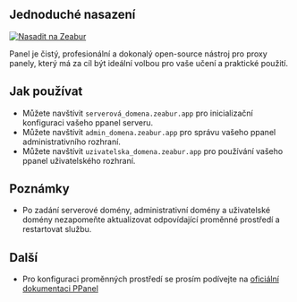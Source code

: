 ## Jednoduché nasazení

[![Nasadit na Zeabur](https://zeabur.com/button.svg)](https://zeabur.com/templates/IBPWWW)

Panel je čistý, profesionální a dokonalý open-source nástroj pro proxy panely, který má za cíl být ideální volbou pro vaše učení a praktické použití.

## Jak používat

- Můžete navštívit `serverová_domena.zeabur.app` pro inicializační konfiguraci vašeho ppanel serveru.
- Můžete navštívit `admin_domena.zeabur.app` pro správu vašeho ppanel administrativního rozhraní.
- Můžete navštívit `uzivatelska_domena.zeabur.app` pro používání vašeho ppanel uživatelského rozhraní.

## Poznámky

- Po zadání serverové domény, administrativní domény a uživatelské domény nezapomeňte aktualizovat odpovídající proměnné prostředí a restartovat službu.

## Další

- Pro konfiguraci proměnných prostředí se prosím podívejte na [oficiální dokumentaci PPanel](https://ppanel.dev/)



<Giscus />
